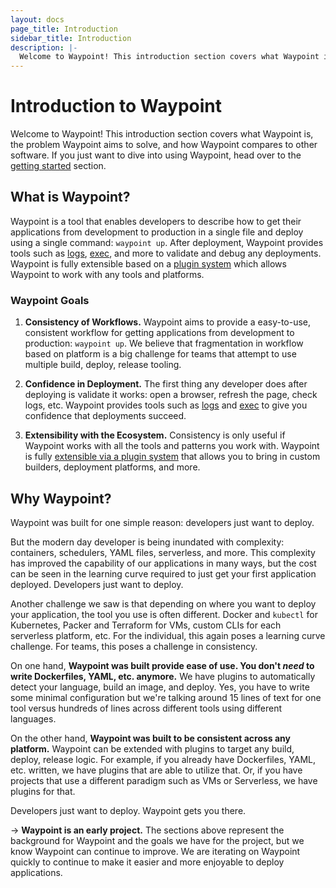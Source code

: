 ```yaml
---
layout: docs
page_title: Introduction
sidebar_title: Introduction
description: |-
  Welcome to Waypoint! This introduction section covers what Waypoint is, the problem Waypoint aims to solve, and how Waypoint compares to other software.
---
```


# Introduction to Waypoint

Welcome to Waypoint! This introduction section covers what Waypoint is,
the problem Waypoint aims to solve, and how Waypoint compares to other software.
If you just want to dive into using Waypoint, head over to the
[getting started](/docs/getting-started) section.

## What is Waypoint?

Waypoint is a tool that enables developers to describe how to get their
applications from development to production in a single file and deploy
using a single command: `waypoint up`. After deployment, Waypoint provides
tools such as
[logs](/docs/logs),
[exec](/docs/exec),
and more to validate and debug any deployments. Waypoint is fully extensible
based on a [plugin system](/docs/plugins) which allows Waypoint to work
with any tools and platforms.

### Waypoint Goals

1. **Consistency of Workflows.** Waypoint aims to provide a easy-to-use, consistent
   workflow for getting applications from development to production: `waypoint up`. We believe
   that fragmentation in workflow based on platform is a big challenge for teams
   that attempt to use multiple build, deploy, release tooling.

2. **Confidence in Deployment.** The first thing any developer does after
   deploying is validate it works: open a browser, refresh the page, check logs,
   etc. Waypoint provides tools such as
   [logs](/docs/logs) and
   [exec](/docs/exec)
   to give you confidence that deployments succeed.

3. **Extensibility with the Ecosystem.** Consistency is only useful if
   Waypoint works with all the tools and patterns you work with. Waypoint is
   fully [extensible via a plugin system](/docs/plugins) that allows you to bring
   in custom builders, deployment platforms, and more.

## Why Waypoint?

Waypoint was built for one simple reason: developers just want to deploy.

But the modern day developer is being inundated with complexity: containers,
schedulers, YAML files, serverless, and more. This complexity has improved the
capability of our applications in many ways, but the cost can be seen in the
learning curve required to just get your first application deployed.
Developers just want to deploy.

Another challenge we saw is that depending on where you want to deploy
your application, the tool you use is often different. Docker and `kubectl`
for Kubernetes, Packer and Terraform for VMs, custom CLIs for each serverless
platform, etc. For the individual, this again poses a learning curve challenge.
For teams, this poses a challenge in consistency.

On one hand, **Waypoint was built provide ease of use. You don't _need_ to
write Dockerfiles, YAML, etc. anymore.** We have plugins to automatically
detect your language, build an image, and deploy. Yes, you have to write
some minimal configuration but we're talking around 15 lines of text for one
tool versus hundreds of lines across different tools using different languages.

On the other hand, **Waypoint was built to be consistent across any platform.**
Waypoint can be extended with plugins to target any build, deploy, release logic.
For example, if you already have Dockerfiles, YAML, etc. written, we have plugins
that are able to utilize that. Or, if you have projects that use a different
paradigm such as VMs or Serverless, we have plugins for that.

Developers just want to deploy. Waypoint gets you there.

-> **Waypoint is an early project.** The sections above represent the background
for Waypoint and the goals we have for the project, but we know Waypoint
can continue to improve. We are iterating on Waypoint quickly to continue to make
it easier and more enjoyable to deploy applications.
